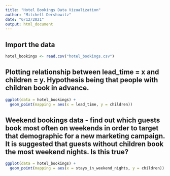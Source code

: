 ```yaml
---
title: "Hotel Bookings Data Vizualization"
author: "Mitchell Dershowitz"
date: "6/12/2021"
output: html_document
---
```


## Import the data 

```r
hotel_bookings <- read.csv("hotel_bookings.csv")
```

## Plotting relationship between lead_time = x and children = y. Hypothesis being that people with children book in advance. 



```r
ggplot(data = hotel_bookings) +
  geom_point(mapping = aes(x = lead_time, y = children))
```

## Weekend bookings data - find out which guests book most often on weekends in order to target that demographic for a new marketing campaign. It is suggested that guests without children book the most weekend nights. Is this true?

```r
ggplot(data = hotel_bookings) +
  geom_point(mapping = aes(x = stays_in_weekend_nights, y = children))
```